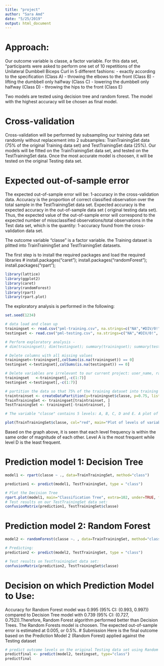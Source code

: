 ---
title: "project"
author: "Sara Amd"
date: "5/25/2019"
output: html_document
---
# Approach:
Our outcome variable is classe, a factor variable. For this data set, “participants were asked to perform one set of 10 repetitions of the Unilateral Dumbbell Biceps Curl in 5 different fashions: - exactly according to the specification (Class A) - throwing the elbows to the front (Class B) - lifting the dumbbell only halfway (Class C) - lowering the dumbbell only halfway (Class D) - throwing the hips to the front (Class E)

Two models are tested using decision tree and random forest. The model with the highest accuracy will be chosen as  final model.

# Cross-validation
Cross-validation will be performed by subsampling our training data set randomly without replacement into 2 subsamples: TrainTrainingSet data (75% of the original Training data set) and TestTrainingSet data (25%). Our models will be fitted on the TrainTrainingSet data set, and tested on the TestTrainingSet data. Once the most accurate model is choosen, it will be tested on the original Testing data set.

# Expected out-of-sample error
The expected out-of-sample error will be:
1-accuracy in the cross-validation data. Accuracy is the proportion of correct classified observation over the total sample in the TestTrainingSet data set. Expected accuracy is the expected accuracy in the out-of-sample data set ( original testing data set). Thus, the expected value of the out-of-sample error will correspond to the expected number of missclassified observations/total observations in the Test data set, which is the quantity:
1-accuracy found from the cross-validation data set.

The outcome variable “classe” is a factor variable.  the Training dataset is plitted into TrainTrainingSet and TestTrainingSet datasets.

The first step is to install the required  packages and load the required libraries
# install.packages("caret"); install.packages("randomForest"); install.packages("rpart"); 
```{r}
library(lattice)
library(ggplot2)
library(caret)
library(randomForest)
library(rpart)
library(rpart.plot)
```
The exploratory analysis is performed in the following: 
```{r}
set.seed(1234)

# data load and clean up
trainingset <- read.csv("pml-training.csv", na.strings=c("NA","#DIV/0!", ""))
testingset <- read.csv("pml-testing.csv", na.strings=c("NA","#DIV/0!", ""))

# Perform exploratory analysis - 
# dim(trainingset); dim(testingset); summary(trainingset); summary(testingset); str(trainingset); str(testingset); head(trainingset); head(testingset);               

# Delete columns with all missing values
trainingset<-trainingset[,colSums(is.na(trainingset)) == 0]
testingset <-testingset[,colSums(is.na(testingset)) == 0]

# Delete variables are irrelevant to our current project: user_name, raw_timestamp_part_1, raw_timestamp_part_,2 cvtd_timestamp, new_window, and  num_window (columns 1 to 7). 
trainingset   <-trainingset[,-c(1:7)]
testingset <-testingset[,-c(1:7)]

# partition the data so that 75% of the training dataset into training and the remaining 25% to testing
traintrainset <- createDataPartition(y=trainingset$classe, p=0.75, list=FALSE)
TrainTrainingSet <- trainingset[traintrainset, ] 
TestTrainingSet <- trainingset[-traintrainset, ]

# The variable "classe" contains 5 levels: A, B, C, D and E. A plot of the outcome variable will allow us to see the frequency of each levels in the TrainTrainingSet data set and # compare one another.

plot(TrainTrainingSet$classe, col="red", main="Plot of levels of variable classe within the TrainTrainingSet data set", xlab="classe", ylab="Frequency")
```
Based on the graph above, it is seen that each level frequency is within the same order of magnitude of each other. Level A is the most frequent while level D is the least frequent.

# Prediction model 1: Decision Tree
```{r}
model1 <- rpart(classe ~ ., data=TrainTrainingSet, method="class")

prediction1 <- predict(model1, TestTrainingSet, type = "class")

# Plot the Decision Tree
rpart.plot(model1, main="Classification Tree", extra=102, under=TRUE, faclen=0)
# Test results on our TestTrainingSet data set:
confusionMatrix(prediction1, TestTrainingSet$classe)
```
# Prediction model 2: Random Forest
```{r}
model2 <- randomForest(classe ~. , data=TrainTrainingSet, method="class")

# Predicting:
prediction2 <- predict(model2, TestTrainingSet, type = "class")

# Test results on TestTrainingSet data set:
confusionMatrix(prediction2, TestTrainingSet$classe)
```
# Decision on which Prediction Model to Use:
 Accuracy for Random Forest model was 0.995 (95% CI: (0.993, 0.997)) compared to Decision Tree model with 0.739 (95% CI: (0.727, 0.752)).Therefore, Random Forest algorithm performed better than Decision Trees. The Random Forests model is choosen. The expected out-of-sample error is estimated at 0.005, or 0.5%.
# Submission
Here is the final outcome based on the Prediction Model 2 (Random Forest) applied against the Testing dataset
```{r}
# predict outcome levels on the original Testing data set using Random Forest algorithm
predictfinal <- predict(model2, testingset, type="class")
predictfinal
```
